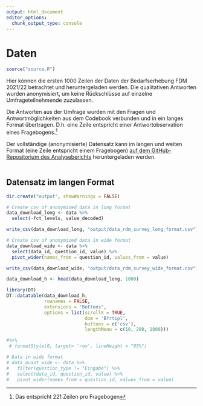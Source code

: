```yaml
---
output: html_document
editor_options: 
  chunk_output_type: console
---
```


# Daten {#datensatz}

```r
source("source.R")
```

Hier können die ersten 1000 Zeilen der Daten der Bedarfserhebung FDM 2021/22 betrachtet und heruntergeladen werden. Die qualitativen Antworten wurden anonymisiert, um keine Rückschlüsse auf einzelne Umfrageteilnehmende zuzulassen.

Die Antworten aus der Umfrage wurden mit den Fragen und Antwortmöglichkeiten aus dem Codebook verbunden und in ein langes Format übertragen. D.h. eine Zeile entspricht einer Antwortobservation eines Fragebogens.^[Das entspricht 221 Zeilen pro Fragebogen]

Der vollständige (anonymisierte) Datensatz kann im langen und weiten Format (eine Zeile entspricht einem Fragebogen) [auf dem GitHub-Repositorium des Analyseberichts](https://github.com/quest-bih/bua-rdm-survey/tree/main/output) heruntergeladen werden.
\
\

## Datensatz im langen Format {-}
```r
dir.create("output", showWarnings = FALSE)

# Create csv of anonymized data in long format
data_download_long <- data %>%
  select(-fct_levels, value_decoded)

write_csv(data_download_long, "output/data_rdm_survey_long_format.csv")

# Create csv of anonymized data in wide format
data_download_wide <- data %>%
  select(data_id, question_id, value) %>%
  pivot_wider(names_from = question_id, values_from = value)

write_csv(data_download_wide, "output/data_rdm_survey_wide_format.csv")

data_download_h <- head(data_download_long, 1000)
```


```r
library(DT)
DT::datatable(data_download_h, 
              rownames = FALSE,
              extensions = "Buttons",
              options = list(scrollX = TRUE,
                             dom = 'Bfrtipl',
                             buttons = c('csv'),
                             lengthMenu = c(10, 200, 1000))) 

#%>%
 # formatStyle(0, target= 'row', lineHeight = "95%")
```


```r
# Data in wide format
# data_quant_wide <- data %>%
#   filter(question_type != "Eingabe") %>%
#   select(data_id, question_id, value) %>%
#   pivot_wider(names_from = question_id, values_from = value)
```

